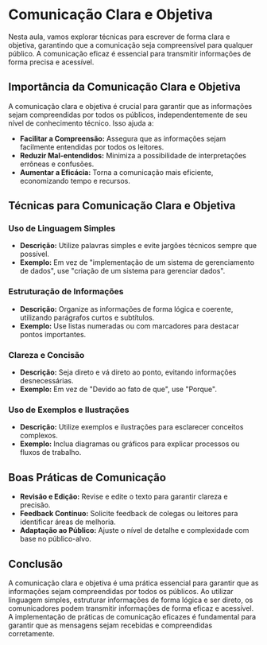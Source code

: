 # Comunicação Clara e Objetiva

Nesta aula, vamos explorar técnicas para escrever de forma clara e objetiva, garantindo que a comunicação seja compreensível para qualquer público. A comunicação eficaz é essencial para transmitir informações de forma precisa e acessível.

## Importância da Comunicação Clara e Objetiva

A comunicação clara e objetiva é crucial para garantir que as informações sejam compreendidas por todos os públicos, independentemente de seu nível de conhecimento técnico. Isso ajuda a:

- **Facilitar a Compreensão:** Assegura que as informações sejam facilmente entendidas por todos os leitores.
- **Reduzir Mal-entendidos:** Minimiza a possibilidade de interpretações errôneas e confusões.
- **Aumentar a Eficácia:** Torna a comunicação mais eficiente, economizando tempo e recursos.

## Técnicas para Comunicação Clara e Objetiva

### Uso de Linguagem Simples

- **Descrição:** Utilize palavras simples e evite jargões técnicos sempre que possível.
- **Exemplo:** Em vez de "implementação de um sistema de gerenciamento de dados", use "criação de um sistema para gerenciar dados".

### Estruturação de Informações

- **Descrição:** Organize as informações de forma lógica e coerente, utilizando parágrafos curtos e subtítulos.
- **Exemplo:** Use listas numeradas ou com marcadores para destacar pontos importantes.

### Clareza e Concisão

- **Descrição:** Seja direto e vá direto ao ponto, evitando informações desnecessárias.
- **Exemplo:** Em vez de "Devido ao fato de que", use "Porque".

### Uso de Exemplos e Ilustrações

- **Descrição:** Utilize exemplos e ilustrações para esclarecer conceitos complexos.
- **Exemplo:** Inclua diagramas ou gráficos para explicar processos ou fluxos de trabalho.

## Boas Práticas de Comunicação

- **Revisão e Edição:** Revise e edite o texto para garantir clareza e precisão.
- **Feedback Contínuo:** Solicite feedback de colegas ou leitores para identificar áreas de melhoria.
- **Adaptação ao Público:** Ajuste o nível de detalhe e complexidade com base no público-alvo.

## Conclusão

A comunicação clara e objetiva é uma prática essencial para garantir que as informações sejam compreendidas por todos os públicos. Ao utilizar linguagem simples, estruturar informações de forma lógica e ser direto, os comunicadores podem transmitir informações de forma eficaz e acessível. A implementação de práticas de comunicação eficazes é fundamental para garantir que as mensagens sejam recebidas e compreendidas corretamente.
